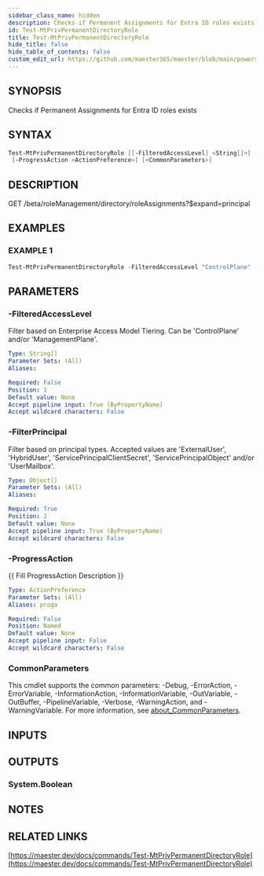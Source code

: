 ```yaml
---
sidebar_class_name: hidden
description: Checks if Permanent Assignments for Entra ID roles exists
id: Test-MtPrivPermanentDirectoryRole
title: Test-MtPrivPermanentDirectoryRole
hide_title: false
hide_table_of_contents: false
custom_edit_url: https://github.com/maester365/maester/blob/main/powershell/public/Test-MtPrivPermanentDirectoryRole.ps1
---
```


## SYNOPSIS

Checks if Permanent Assignments for Entra ID roles exists

## SYNTAX

```powershell
Test-MtPrivPermanentDirectoryRole [[-FilteredAccessLevel] <String[]>] [-FilterPrincipal] <Object[]>
 [-ProgressAction <ActionPreference>] [<CommonParameters>]
```

## DESCRIPTION

GET /beta/roleManagement/directory/roleAssignments?$expand=principal

## EXAMPLES

### EXAMPLE 1

```powershell
Test-MtPrivPermanentDirectoryRole -FilteredAccessLevel "ControlPlane" -FilterPrincipal "ExternalUser"
```

## PARAMETERS

### -FilteredAccessLevel

Filter based on Enterprise Access Model Tiering.
Can be 'ControlPlane' and/or 'ManagementPlane'.

```yaml
Type: String[]
Parameter Sets: (All)
Aliases:

Required: False
Position: 1
Default value: None
Accept pipeline input: True (ByPropertyName)
Accept wildcard characters: False
```

### -FilterPrincipal

Filter based on principal types.
Accepted values are 'ExternalUser', 'HybridUser', 'ServicePrincipalClientSecret', 'ServicePrincipalObject' and/or 'UserMailbox'.

```yaml
Type: Object[]
Parameter Sets: (All)
Aliases:

Required: True
Position: 2
Default value: None
Accept pipeline input: True (ByPropertyName)
Accept wildcard characters: False
```

### -ProgressAction

\{\{ Fill ProgressAction Description \}\}

```yaml
Type: ActionPreference
Parameter Sets: (All)
Aliases: proga

Required: False
Position: Named
Default value: None
Accept pipeline input: False
Accept wildcard characters: False
```

### CommonParameters

This cmdlet supports the common parameters: -Debug, -ErrorAction, -ErrorVariable, -InformationAction, -InformationVariable, -OutVariable, -OutBuffer, -PipelineVariable, -Verbose, -WarningAction, and -WarningVariable. For more information, see [about_CommonParameters](http://go.microsoft.com/fwlink/?LinkID=113216).

## INPUTS

## OUTPUTS

### System.Boolean

## NOTES

## RELATED LINKS

[https://maester.dev/docs/commands/Test-MtPrivPermanentDirectoryRole](https://maester.dev/docs/commands/Test-MtPrivPermanentDirectoryRole)

